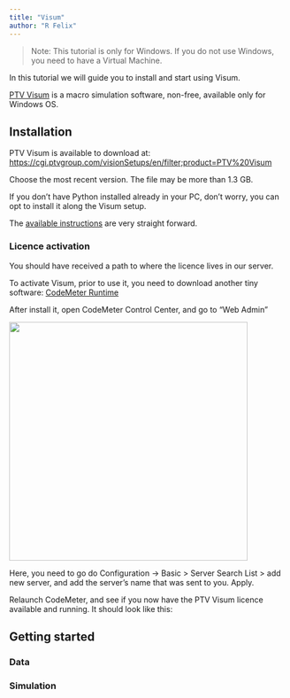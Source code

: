 ```yaml
---
title: "Visum"
author: "R Felix"
---
```


> Note: This tutorial is only for Windows. If you do not use Windows, you need to have a Virtual Machine.

In this tutorial we will guide you to install and start using Visum.

[PTV Visum](https://www.ptvgroup.com/en/products/ptv-visum) is a macro simulation software, non-free, available only for Windows OS.

## Installation

PTV Visum is available to download at: <https://cgi.ptvgroup.com/visionSetups/en/filter;product=PTV%20Visum>

Choose the most recent version. The file may be more than 1.3 GB.

If you don't have Python installed already in your PC, don't worry, you can opt to install it along the Visum setup.

The [available instructions](https://us-resources.ptvgroup.com/en-us/ptv-support/ptv-visum-installation) are very straight forward.

### Licence activation

You should have received a path to where the licence lives in our server.

To activate Visum, prior to use it, you need to download another tiny software: [CodeMeter Runtime](https://us-resources.ptvgroup.com/en-us/ptv-support/ptv-visum-installation)

After install it, open CodeMeter Control Center, and go to "Web Admin"

![](images/clipboard-3861114307.png){width="431"}

Here, you need to go do Configuration -\> Basic \> Server Search List \> add new server, and add the server's name that was sent to you. Apply.

Relaunch CodeMeter, and see if you now have the PTV Visum licence available and running. It should look like this:

## Getting started

### Data

### Simulation

